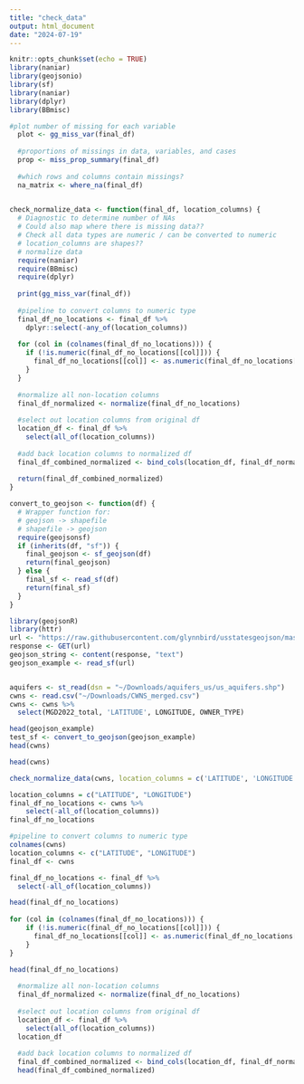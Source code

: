 ```yaml
---
title: "check_data"
output: html_document
date: "2024-07-19"
---
```


```r
knitr::opts_chunk$set(echo = TRUE)
library(naniar)
library(geojsonio)
library(sf)
library(naniar)
library(dplyr)
library(BBmisc)
```
```r
#plot number of missing for each variable 
  plot <- gg_miss_var(final_df)
  
  #proportions of missings in data, variables, and cases
  prop <- miss_prop_summary(final_df)
  
  #which rows and columns contain missings?
  na_matrix <- where_na(final_df)
  
```


```r
check_normalize_data <- function(final_df, location_columns) {
  # Diagnostic to determine number of NAs
  # Could also map where there is missing data??
  # Check all data types are numeric / can be converted to numeric 
  # location_columns are shapes??
  # normalize data 
  require(naniar)
  require(BBmisc)
  require(dplyr)
  
  print(gg_miss_var(final_df))
  
  #pipeline to convert columns to numeric type
  final_df_no_locations <- final_df %>% 
    dplyr::select(-any_of(location_columns))
  
  for (col in (colnames(final_df_no_locations))) {
    if (!is.numeric(final_df_no_locations[[col]])) {
      final_df_no_locations[[col]] <- as.numeric(final_df_no_locations[[col]])
    }
  }
  
  #normalize all non-location columns 
  final_df_normalized <- normalize(final_df_no_locations)
  
  #select out location columns from original df
  location_df <- final_df %>%
    select(all_of(location_columns))
  
  #add back location columns to normalized df
  final_df_combined_normalized <- bind_cols(location_df, final_df_normalized)
  
  return(final_df_combined_normalized)
}

```


```r
convert_to_geojson <- function(df) {
  # Wrapper function for:
  # geojson -> shapefile
  # shapefile -> geojson
  require(geojsonsf)
  if (inherits(df, "sf")) {
    final_geojson <- sf_geojson(df)
    return(final_geojson)
  } else {
    final_sf <- read_sf(df)
    return(final_sf)
  }
}

```

```r
library(geojsonR)
library(httr)
url <- "https://raw.githubusercontent.com/glynnbird/usstatesgeojson/master/california.geojson"
response <- GET(url)
geojson_string <- content(response, "text")
geojson_example <- read_sf(url) 


aquifers <- st_read(dsn = "~/Downloads/aquifers_us/us_aquifers.shp")
cwns <- read.csv("~/Downloads/CWNS_merged.csv")
cwns <- cwns %>%
  select(MGD2022_total, 'LATITUDE', LONGITUDE, OWNER_TYPE)

```

```r

head(geojson_example)
test_sf <- convert_to_geojson(geojson_example)
head(cwns)

head(cwns)

check_normalize_data(cwns, location_columns = c('LATITUDE', 'LONGITUDE'))

location_columns = c("LATITUDE", "LONGITUDE")
final_df_no_locations <- cwns %>% 
    select(-all_of(location_columns))
final_df_no_locations
```
  
  
```r
#pipeline to convert columns to numeric type
colnames(cwns)
location_columns <- c("LATITUDE", "LONGITUDE") 
final_df <- cwns

final_df_no_locations <- final_df %>% 
  select(-all_of(location_columns))

head(final_df_no_locations)
  
for (col in (colnames(final_df_no_locations))) {
    if (!is.numeric(final_df_no_locations[[col]])) {
      final_df_no_locations[[col]] <- as.numeric(final_df_no_locations[[col]])
    }
}

head(final_df_no_locations)
  
  #normalize all non-location columns 
  final_df_normalized <- normalize(final_df_no_locations)
  
  #select out location columns from original df
  location_df <- final_df %>%
    select(all_of(location_columns))
  location_df
  
  #add back location columns to normalized df
  final_df_combined_normalized <- bind_cols(location_df, final_df_normalized)
  head(final_df_combined_normalized)
  
```


